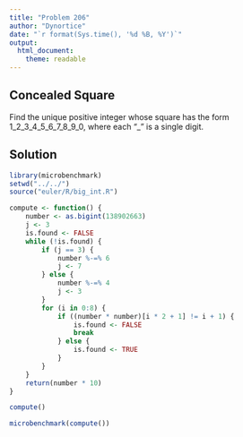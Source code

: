 ```yaml
---
title: "Problem 206"
author: "Dynortice"
date: "`r format(Sys.time(), '%d %B, %Y')`"
output:
  html_document:
    theme: readable
---
```

## Concealed Square

Find the unique positive integer whose square has the form 1_2_3_4_5_6_7_8_9_0,
where each “_” is a single digit.

## Solution
```r
library(microbenchmark)
setwd("../../")
source("euler/R/big_int.R")
```
```r
compute <- function() {
    number <- as.bigint(138902663)
    j <- 3
    is.found <- FALSE
    while (!is.found) {
        if (j == 3) {
            number %-=% 6
            j <- 7
        } else {
            number %-=% 4
            j <- 3
        }
        for (i in 0:8) {
            if ((number * number)[i * 2 + 1] != i + 1) {
                is.found <- FALSE
                break
            } else {
                is.found <- TRUE
            }
        }
    }
    return(number * 10)
}
```
```r
compute()
```
```r
microbenchmark(compute())
```
